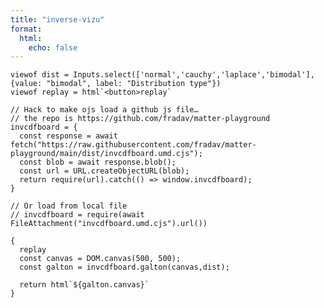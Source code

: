 ```yaml
---
title: "inverse-vizu"
format:
  html: 
    echo: false  
---
```


```ojs
viewof dist = Inputs.select(['normal','cauchy','laplace','bimodal'], {value: "bimodal", label: "Distribution type"})
viewof replay = html`<button>replay`
```



```ojs
// Hack to make ojs load a github js file…
// the repo is https://github.com/fradav/matter-playground
invcdfboard = {
  const response = await fetch("https://raw.githubusercontent.com/fradav/matter-playground/main/dist/invcdfboard.umd.cjs");
  const blob = await response.blob();
  const url = URL.createObjectURL(blob);
  return require(url).catch(() => window.invcdfboard);
}

// Or load from local file
// invcdfboard = require(await FileAttachment("invcdfboard.umd.cjs").url())

{
  replay
  const canvas = DOM.canvas(500, 500);
  const galton = invcdfboard.galton(canvas,dist);
  
  return html`${galton.canvas}`
}
```